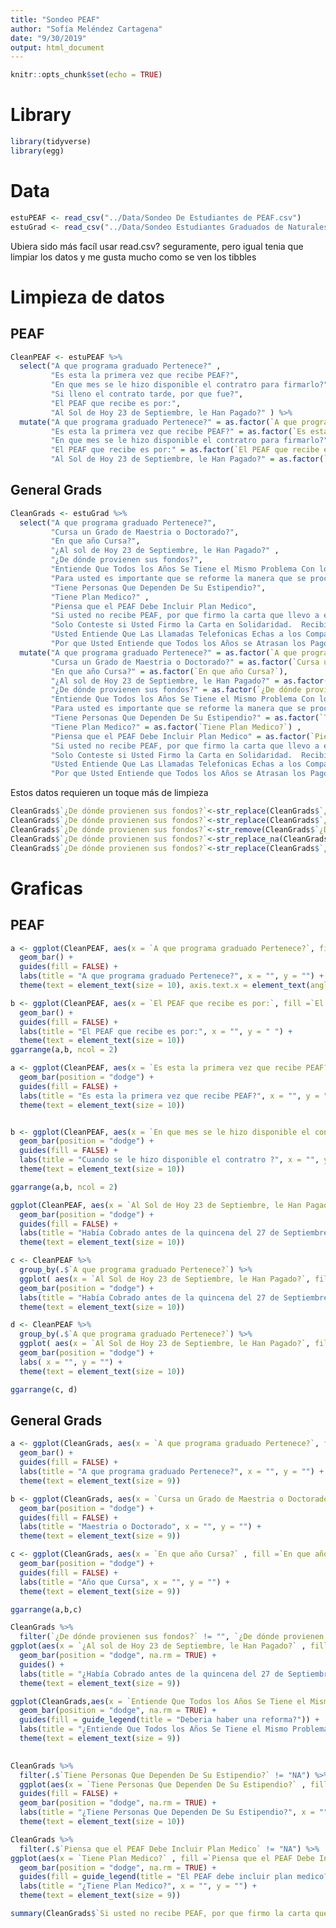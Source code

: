 ```yaml
---
title: "Sondeo PEAF"
author: "Sofía Meléndez Cartagena"
date: "9/30/2019"
output: html_document
---
```


```r
knitr::opts_chunk$set(echo = TRUE)
```

# Library

```r
library(tidyverse)
library(egg)
```

# Data 

```r
estuPEAF <- read_csv("../Data/Sondeo De Estudiantes de PEAF.csv")
estuGrad <- read_csv("../Data/Sondeo Estudiantes Graduados de Naturales.csv")
```

Ubiera sido más facíl usar read.csv? seguramente, pero igual tenia que limpiar los datos y me gusta mucho como se ven los tibbles

# Limpieza de datos

## PEAF

```r
CleanPEAF <- estuPEAF %>%
  select("A que programa graduado Pertenece?" ,
         "Es esta la primera vez que recibe PEAF?",
         "En que mes se le hizo disponible el contratro para firmarlo?",
         "Si lleno el contrato tarde, por que fue?",
         "El PEAF que recibe es por:",
         "Al Sol de Hoy 23 de Septiembre, le Han Pagado?" ) %>%
  mutate("A que programa graduado Pertenece?" = as.factor(`A que programa graduado Pertenece?`) , 
         "Es esta la primera vez que recibe PEAF?" = as.factor(`Es esta la primera vez que recibe PEAF?`),
         "En que mes se le hizo disponible el contratro para firmarlo?" = as.factor(`En que mes se le hizo disponible el contratro para firmarlo?`),
         "El PEAF que recibe es por:" = as.factor(`El PEAF que recibe es por:`),
         "Al Sol de Hoy 23 de Septiembre, le Han Pagado?" = as.factor(`Al Sol de Hoy 23 de Septiembre, le Han Pagado?`))
```

## General Grads
```r
CleanGrads <- estuGrad %>% 
  select("A que programa graduado Pertenece?", 
         "Cursa un Grado de Maestria o Doctorado?",
         "En que año Cursa?",
         "¿Al sol de Hoy 23 de Septiembre, le Han Pagado?" ,
         "¿De dónde provienen sus fondos?",
         "Entiende Que Todos los Años Se Tiene el Mismo Problema Con los Pagos?" ,
         "Para usted es importante que se reforme la manera que se procesan los contratos?",  
         "Tiene Personas Que Dependen De Su Estipendio?",
         "Tiene Plan Medico?" ,
         "Piensa que el PEAF Debe Incluir Plan Medico",
         "Si usted no recibe PEAF, por que firmo la carta que llevo a esta reunion?",
         "Solo Conteste si Usted Firmo la Carta en Solidaridad.  Recibio una Llamada Telefonica Cuestionando Su Apoyo a Sus Compañeros?", 
         "Usted Entiende Que Las Llamadas Telefonicas Echas a los Compañeros Solidarios, Son Un Tipo de Persecucion?",
         "Por que Usted Entiende que Todos los Años se Atrasan los Pagos?") %>%
  mutate("A que programa graduado Pertenece?" = as.factor(`A que programa graduado Pertenece?`), 
         "Cursa un Grado de Maestria o Doctorado?" = as.factor(`Cursa un Grado de Maestria o Doctorado?`),
         "En que año Cursa?" = as.factor(`En que año Cursa?`),
         "¿Al sol de Hoy 23 de Septiembre, le Han Pagado?" = as.factor(`¿Al sol de Hoy 23 de Septiembre, le Han Pagado?`) ,
         "¿De dónde provienen sus fondos?" = as.factor(`¿De dónde provienen sus fondos?`),
         "Entiende Que Todos los Años Se Tiene el Mismo Problema Con los Pagos?" = as.factor(`Entiende Que Todos los Años Se Tiene el Mismo Problema Con los Pagos?`) ,
         "Para usted es importante que se reforme la manera que se procesan los contratos?" = as.factor(`Para usted es importante que se reforme la manera que se procesan los contratos?`) ,  
         "Tiene Personas Que Dependen De Su Estipendio?" = as.factor(`Tiene Personas Que Dependen De Su Estipendio?`),
         "Tiene Plan Medico?" = as.factor(`Tiene Plan Medico?`) ,
         "Piensa que el PEAF Debe Incluir Plan Medico" = as.factor(`Piensa que el PEAF Debe Incluir Plan Medico`) ,
         "Si usted no recibe PEAF, por que firmo la carta que llevo a esta reunion?" = as.factor(`Si usted no recibe PEAF, por que firmo la carta que llevo a esta reunion?`),
         "Solo Conteste si Usted Firmo la Carta en Solidaridad.  Recibio una Llamada Telefonica Cuestionando Su Apoyo a Sus Compañeros?" = as.factor(`Solo Conteste si Usted Firmo la Carta en Solidaridad.  Recibio una Llamada Telefonica Cuestionando Su Apoyo a Sus Compañeros?`), 
         "Usted Entiende Que Las Llamadas Telefonicas Echas a los Compañeros Solidarios, Son Un Tipo de Persecucion?" = as.factor(`Usted Entiende Que Las Llamadas Telefonicas Echas a los Compañeros Solidarios, Son Un Tipo de Persecucion?`),
         "Por que Usted Entiende que Todos los Años se Atrasan los Pagos?" = as.factor(`Por que Usted Entiende que Todos los Años se Atrasan los Pagos?`))
```

Estos datos requieren un toque más de limpieza

```r
CleanGrads$`¿De dónde provienen sus fondos?`<-str_replace(CleanGrads$`¿De dónde provienen sus fondos?`, pattern =".*STEM.*", replacement = "STEM") 
CleanGrads$`¿De dónde provienen sus fondos?`<-str_replace(CleanGrads$`¿De dónde provienen sus fondos?`, pattern =".*RA.*", replacement = "Convenio") 
CleanGrads$`¿De dónde provienen sus fondos?`<-str_remove(CleanGrads$`¿De dónde provienen sus fondos?`  ,"N/A Al momento sin fondos.") 
CleanGrads$`¿De dónde provienen sus fondos?`<-str_replace_na(CleanGrads$`¿De dónde provienen sus fondos?`) 
CleanGrads$`¿De dónde provienen sus fondos?`<-str_replace(CleanGrads$`¿De dónde provienen sus fondos?`, pattern ="Nasa", replacement = "NASA EPSCoR")

```


# Graficas

## PEAF

```r
a <- ggplot(CleanPEAF, aes(x = `A que programa graduado Pertenece?`, fill =`A que programa graduado Pertenece?`)) +
  geom_bar() +
  guides(fill = FALSE) +
  labs(title = "A que programa graduado Pertenece?", x = "", y = "") +
  theme(text = element_text(size = 10), axis.text.x = element_text(angle = 90, hjust = 1))

b <- ggplot(CleanPEAF, aes(x = `El PEAF que recibe es por:`, fill =`El PEAF que recibe es por:`)) +
  geom_bar() +
  guides(fill = FALSE) +
  labs(title = "El PEAF que recibe es por:", x = "", y = " ") +
  theme(text = element_text(size = 10))
ggarrange(a,b, ncol = 2)
```

```r
a <- ggplot(CleanPEAF, aes(x = `Es esta la primera vez que recibe PEAF?`, fill =`Es esta la primera vez que recibe PEAF?`)) +
  geom_bar(position = "dodge") +
  guides(fill = FALSE) +
  labs(title = "Es esta la primera vez que recibe PEAF?", x = "", y = "") +
  theme(text = element_text(size = 10))


b <- ggplot(CleanPEAF, aes(x = `En que mes se le hizo disponible el contratro para firmarlo?`, fill =`En que mes se le hizo disponible el contratro para firmarlo?`)) +
  geom_bar(position = "dodge") +
  guides(fill = FALSE) +
  labs(title = "Cuando se le hizo disponible el contratro ?", x = "", y = "") +
  theme(text = element_text(size = 10))

ggarrange(a,b, ncol = 2)
```


```r
ggplot(CleanPEAF, aes(x = `Al Sol de Hoy 23 de Septiembre, le Han Pagado?`, fill =`Al Sol de Hoy 23 de Septiembre, le Han Pagado?`)) +
  geom_bar(position = "dodge") +
  guides(fill = FALSE) +
  labs(title = "Había Cobrado antes de la quincena del 27 de Septiembre?", x = "", y = "") +
  theme(text = element_text(size = 10))
```

```r
c <- CleanPEAF %>%
  group_by(.$`A que programa graduado Pertenece?`) %>%
  ggplot( aes(x = `Al Sol de Hoy 23 de Septiembre, le Han Pagado?`, fill =`A que programa graduado Pertenece?`)) +
  geom_bar(position = "dodge") +
  labs(title = "Había Cobrado antes de la quincena del 27 de Septiembre?", x = "", y = "") +
  theme(text = element_text(size = 10))

```

```r
d <- CleanPEAF %>%
  group_by(.$`A que programa graduado Pertenece?`) %>%
  ggplot( aes(x = `Al Sol de Hoy 23 de Septiembre, le Han Pagado?`, fill =`En que mes se le hizo disponible el contratro para firmarlo?`)) +
  geom_bar(position = "dodge") +
  labs( x = "", y = "") +
  theme(text = element_text(size = 10))

```

```r
ggarrange(c, d)
```

## General Grads

```r
a <- ggplot(CleanGrads, aes(x = `A que programa graduado Pertenece?`, fill =`A que programa graduado Pertenece?`)) +
  geom_bar() +
  guides(fill = FALSE) +
  labs(title = "A que programa graduado Pertenece?", x = "", y = "") +
  theme(text = element_text(size = 9))

b <- ggplot(CleanGrads, aes(x = `Cursa un Grado de Maestria o Doctorado?` , fill =`Cursa un Grado de Maestria o Doctorado?`)) +
  geom_bar(position = "dodge") +
  guides(fill = FALSE) +
  labs(title = "Maestria o Doctorado", x = "", y = "") +
  theme(text = element_text(size = 9))

c <- ggplot(CleanGrads, aes(x = `En que año Cursa?` , fill =`En que año Cursa?`)) +
  geom_bar(position = "dodge") +
  guides(fill = FALSE) +
  labs(title = "Año que Cursa", x = "", y = "") +
  theme(text = element_text(size = 9))

ggarrange(a,b,c)
```

```r
CleanGrads %>%
  filter(`¿De dónde provienen sus fondos?` != "", `¿De dónde provienen sus fondos?` != "NA") %>%
ggplot(aes(x = `¿Al sol de Hoy 23 de Septiembre, le Han Pagado?` , fill =`¿De dónde provienen sus fondos?`)) +
  geom_bar(position = "dodge", na.rm = TRUE) +
  guides() +
  labs(title = "¿Había Cobrado antes de la quincena del 27 de Septiembre?", x = "", y = "") +
  theme(text = element_text(size = 9))

```

```r
ggplot(CleanGrads,aes(x = `Entiende Que Todos los Años Se Tiene el Mismo Problema Con los Pagos?` , fill =`Para usted es importante que se reforme la manera que se procesan los contratos?`)) +
  geom_bar(position = "dodge", na.rm = TRUE) +
  guides(fill = guide_legend(title = "Deberia haber una reforma?")) +
  labs(title = "¿Entiende Que Todos los Años Se Tiene el Mismo Problema Con los Pagos?", x = "", y = "") +
  theme(text = element_text(size = 9)) 
  

```

```r
CleanGrads %>%
  filter(.$`Tiene Personas Que Dependen De Su Estipendio?` != "NA") %>%
  ggplot(aes(x = `Tiene Personas Que Dependen De Su Estipendio?` , fill =`Tiene Personas Que Dependen De Su Estipendio?`)) +
  guides(fill = FALSE) +
  geom_bar(position = "dodge", na.rm = TRUE) +
  labs(title = "¿Tiene Personas Que Dependen De Su Estipendio?", x = "", y = "") +
  theme(text = element_text(size = 10)) 

```


```r
CleanGrads %>%
  filter(.$`Piensa que el PEAF Debe Incluir Plan Medico` != "NA") %>%
ggplot(aes(x = `Tiene Plan Medico?` , fill =`Piensa que el PEAF Debe Incluir Plan Medico`)) +
  geom_bar(position = "dodge", na.rm = TRUE) +
  guides(fill = guide_legend(title = "El PEAF debe incluir plan medico?")) +
  labs(title = "¿Tiene Plan Medico?", x = "", y = "") +
  theme(text = element_text(size = 9)) 

```

```r
summary(CleanGrads$`Si usted no recibe PEAF, por que firmo la carta que llevo a esta reunion?`)

```

